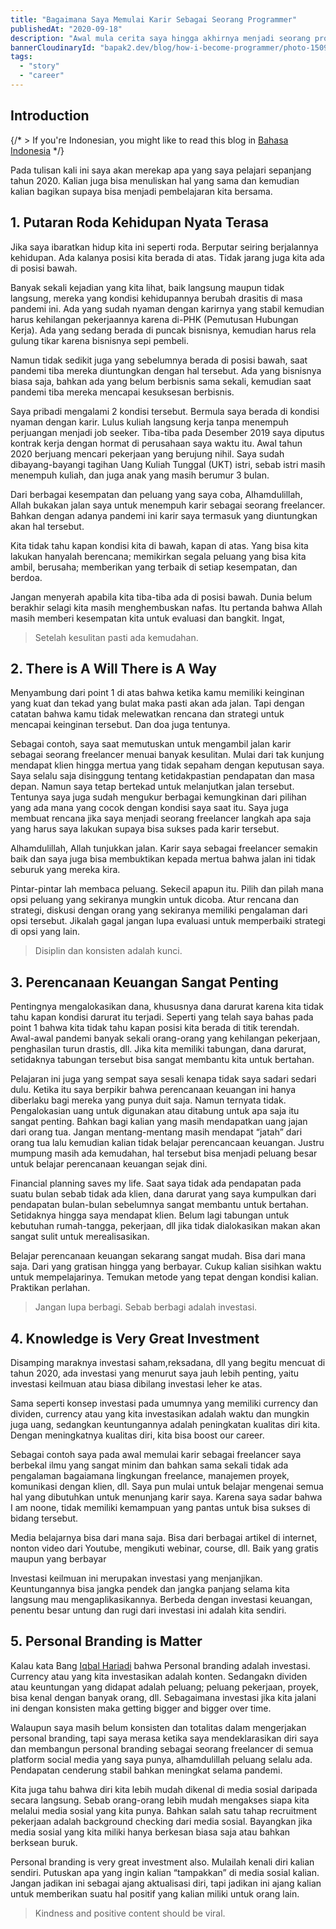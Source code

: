 ```yaml
---
title: "Bagaimana Saya Memulai Karir Sebagai Seorang Programmer"
publishedAt: "2020-09-18"
description: "Awal mula cerita saya hingga akhirnya menjadi seorang programmer"
bannerCloudinaryId: "bapak2.dev/blog/how-i-become-programmer/photo-1509966756634-9c23dd6e6815_ymukzm"
tags:
  - "story"
  - "career"
---
```


## Introduction

{/* > If you're Indonesian, you might like to read this blog in [Bahasa Indonesia](/blog/id-2022-retrospective) */}

Pada tulisan kali ini saya akan merekap apa yang saya pelajari sepanjang tahun 2020. Kalian juga bisa menuliskan hal yang sama dan kemudian kalian bagikan supaya bisa menjadi pembelajaran kita bersama.

## 1. Putaran Roda Kehidupan Nyata Terasa

Jika saya ibaratkan hidup kita ini seperti roda. Berputar seiring berjalannya kehidupan. Ada kalanya posisi kita berada di atas. Tidak jarang juga kita ada di posisi bawah.

Banyak sekali kejadian yang kita lihat, baik langsung maupun tidak langsung, mereka yang kondisi kehidupannya berubah drasitis di masa pandemi ini. Ada yang sudah nyaman dengan karirnya yang stabil kemudian harus kehilangan pekerjaannya karena di-PHK (Pemutusan Hubungan Kerja). Ada yang sedang berada di puncak bisnisnya, kemudian harus rela gulung tikar karena bisnisnya sepi pembeli.

Namun tidak sedikit juga yang sebelumnya berada di posisi bawah, saat pandemi tiba mereka diuntungkan dengan hal tersebut. Ada yang bisnisnya biasa saja, bahkan ada yang belum berbisnis sama sekali, kemudian saat pandemi tiba mereka mencapai kesuksesan berbisnis.

Saya pribadi mengalami 2 kondisi tersebut. Bermula saya berada di kondisi nyaman dengan karir. Lulus kuliah langsung kerja tanpa menempuh perjuangan menjadi job seeker. Tiba-tiba pada Desember 2019 saya diputus kontrak kerja dengan hormat di perusahaan saya waktu itu. Awal tahun 2020 berjuang mencari pekerjaan yang berujung nihil. Saya sudah dibayang-bayangi tagihan Uang Kuliah Tunggal (UKT) istri, sebab istri masih menempuh kuliah, dan juga anak yang masih berumur 3 bulan.

Dari berbagai kesempatan dan peluang yang saya coba, Alhamdulillah, Allah bukakan jalan saya untuk menempuh karir sebagai seorang freelancer. Bahkan dengan adanya pandemi ini karir saya termasuk yang diuntungkan akan hal tersebut.

Kita tidak tahu kapan kondisi kita di bawah, kapan di atas. Yang bisa kita lakukan hanyalah berencana; memikirkan segala peluang yang bisa kita ambil, berusaha; memberikan yang terbaik di setiap kesempatan, dan berdoa.

Jangan menyerah apabila kita tiba-tiba ada di posisi bawah. Dunia belum berakhir selagi kita masih menghembuskan nafas. Itu pertanda bahwa Allah masih memberi kesempatan kita untuk evaluasi dan bangkit. Ingat,

> Setelah kesulitan pasti ada kemudahan.

## 2. There is A Will There is A Way

Menyambung dari point 1 di atas bahwa ketika kamu memiliki keinginan yang kuat dan tekad yang bulat maka pasti akan ada jalan. Tapi dengan catatan bahwa kamu tidak melewatkan rencana dan strategi untuk mencapai keinginan tersebut. Dan doa juga tentunya.

Sebagai contoh, saya saat memutuskan untuk mengambil jalan karir sebagai seorang freelancer menuai banyak kesulitan. Mulai dari tak kunjung mendapat klien hingga mertua yang tidak sepaham dengan keputusan saya. Saya selalu saja disinggung tentang ketidakpastian pendapatan dan masa depan. Namun saya tetap bertekad untuk melanjutkan jalan tersebut. Tentunya saya juga sudah mengukur berbagai kemungkinan dari pilihan yang ada mana yang cocok dengan kondisi saya saat itu. Saya juga membuat rencana jika saya menjadi seorang freelancer langkah apa saja yang harus saya lakukan supaya bisa sukses pada karir tersebut.

Alhamdulillah, Allah tunjukkan jalan. Karir saya sebagai freelancer semakin baik dan saya juga bisa membuktikan kepada mertua bahwa jalan ini tidak seburuk yang mereka kira.

Pintar-pintar lah membaca peluang. Sekecil apapun itu. Pilih dan pilah mana opsi peluang yang sekiranya mungkin untuk dicoba. Atur rencana dan strategi, diskusi dengan orang yang sekiranya memiliki pengalaman dari opsi tersebut. Jikalah gagal jangan lupa evaluasi untuk memperbaiki strategi di opsi yang lain.

> Disiplin dan konsisten adalah kunci.

## 3. Perencanaan Keuangan Sangat Penting

Pentingnya mengalokasikan dana, khususnya dana darurat karena kita tidak tahu kapan kondisi darurat itu terjadi. Seperti yang telah saya bahas pada point 1 bahwa kita tidak tahu kapan posisi kita berada di titik terendah. Awal-awal pandemi banyak sekali orang-orang yang kehilangan pekerjaan, penghasilan turun drastis, dll. Jika kita memiliki tabungan, dana darurat, setidaknya tabungan tersebut bisa sangat membantu kita untuk bertahan.

Pelajaran ini juga yang sempat saya sesali kenapa tidak saya sadari sedari dulu. Ketika itu saya berpikir bahwa perencanaan keuangan ini hanya diberlaku bagi mereka yang punya duit saja. Namun ternyata tidak. Pengalokasian uang untuk digunakan atau ditabung untuk apa saja itu sangat penting. Bahkan bagi kalian yang masih mendapatkan uang jajan dari orang tua. Jangan mentang-mentang masih mendapat “jatah” dari orang tua lalu kemudian kalian tidak belajar perencancaan keuangan. Justru mumpung masih ada kemudahan, hal tersebut bisa menjadi peluang besar untuk belajar perencanaan keuangan sejak dini.

Financial planning saves my life. Saat saya tidak ada pendapatan pada suatu bulan sebab tidak ada klien, dana darurat yang saya kumpulkan dari pendapatan bulan-bulan sebelumnya sangat membantu untuk bertahan. Setidaknya hingga saya mendapat klien. Belum lagi tabungan untuk kebutuhan rumah-tangga, pekerjaan, dll jika tidak dialokasikan makan akan sangat sulit untuk merealisasikan.

Belajar perencanaan keuangan sekarang sangat mudah. Bisa dari mana saja. Dari yang gratisan hingga yang berbayar. Cukup kalian sisihkan waktu untuk mempelajarinya. Temukan metode yang tepat dengan kondisi kalian. Praktikan perlahan.

> Jangan lupa berbagi. Sebab berbagi adalah investasi.

## 4. Knowledge is Very Great Investment

Disamping maraknya investasi saham,reksadana, dll yang begitu mencuat di tahun 2020, ada investasi yang menurut saya jauh lebih penting, yaitu investasi keilmuan atau biasa dibilang investasi leher ke atas.

Sama seperti konsep investasi pada umumnya yang memiliki currency dan dividen, currency atau yang kita investasikan adalah waktu dan mungkin juga uang, sedangkan keuntungannya adalah peningkatan kualitas diri kita. Dengan meningkatnya kualitas diri, kita bisa boost our career.

Sebagai contoh saya pada awal memulai karir sebagai freelancer saya berbekal ilmu yang sangat minim dan bahkan sama sekali tidak ada pengalaman bagaiamana lingkungan freelance, manajemen proyek, komunikasi dengan klien, dll. Saya pun mulai untuk belajar mengenai semua hal yang dibutuhkan untuk menunjang karir saya. Karena saya sadar bahwa I am noone, tidak memiliki kemampuan yang pantas untuk bisa sukses di bidang tersebut.

Media belajarnya bisa dari mana saja. Bisa dari berbagai artikel di internet, nonton video dari Youtube, mengikuti webinar, course, dll. Baik yang gratis maupun yang berbayar

Investasi keilmuan ini merupakan investasi yang menjanjikan. Keuntungannya bisa jangka pendek dan jangka panjang selama kita langsung mau mengaplikasikannya. Berbeda dengan investasi keuangan, penentu besar untung dan rugi dari investasi ini adalah kita sendiri.

## 5. Personal Branding is Matter

Kalau kata Bang [Iqbal Hariadi](https://www.linkedin.com/in/iqbalhariadi/) bahwa Personal branding adalah investasi. Currency atau yang kita investasikan adalah konten. Sedangakn dividen atau keuntungan yang didapat adalah peluang; peluang pekerjaan, proyek, bisa kenal dengan banyak orang, dll. Sebagaimana investasi jika kita jalani ini dengan konsisten maka getting bigger and bigger over time.

Walaupun saya masih belum konsisten dan totalitas dalam mengerjakan personal branding, tapi saya merasa ketika saya mendeklarasikan diri saya dan membangun personal branding sebagai seorang freelancer di semua platform social media yang saya punya, alhamdulillah peluang selalu ada. Pendapatan cenderung stabil bahkan meningkat selama pandemi.

Kita juga tahu bahwa diri kita lebih mudah dikenal di media sosial daripada secara langsung. Sebab orang-orang lebih mudah mengakses siapa kita melalui media sosial yang kita punya. Bahkan salah satu tahap recruitment pekerjaan adalah background checking dari media sosial. Bayangkan jika media sosial yang kita miliki hanya berkesan biasa saja atau bahkan berksean buruk.

Personal branding is very great investment also. Mulailah kenali diri kalian sendiri. Putuskan apa yang ingin kalian “tampakkan” di media sosial kalian. Jangan jadikan ini sebagai ajang aktualisasi diri, tapi jadikan ini ajang kalian untuk memberikan suatu hal positif yang kalian miliki untuk orang lain.

> Kindness and positive content should be viral.
